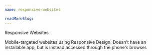 ```yaml
---
name: responsive-websites

readMoreSlug:
---
```


Responsive Websites

Mobile-targeted websites using Responsive Design. Doesn't have an installable app, but is instead accessed through the phone's browser.